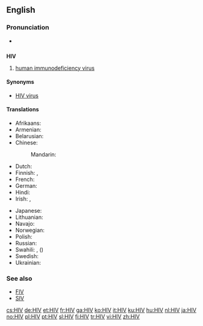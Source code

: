 {{also|hiv}}
==English==

===Pronunciation===
* {{a|US}} {{IPA|/ˌeɪtʃ.aɪˈvi/}}

==={{initialism}}===
'''HIV'''

# {{virology}} [[human immunodeficiency virus]]

====Synonyms====
* [[HIV virus]] {{qualifier|[[pleonastic]]}}

====Translations====
{{trans-top|human immunodeficiency virus}}
* Afrikaans: {{t-|af|MIV}}
* Armenian: {{t-|hy|ՄԻԱՎ|tr=MIAV}}
* Belarusian: {{t-|be|ВІЧ|tr=VIČ}}
* Chinese:
*: Mandarin: {{t|cmn|艾滋病毒|tr=ài zī bìng dú|sc=Hani}}
* Dutch: {{t+|nl|hiv}}
* Finnish: {{t+|fi|HI-virus}}, {{t+|fi|HIV}}
* French: {{t+|fr|VIH}}
* German: {{t+|de|HIV}}
* Hindi: {{t-|hi|एचआईवी|tr=ēca'ā'īvī}}
* Irish: {{t+|ga|VEID}}, {{t-|ga|víreas easpa imdhíonachta daonna|m}}
{{trans-mid}}
* Japanese: {{t-|ja|HIV感染|tr=HIV-kansen}}
* Lithuanian: {{t-|lt|ŽIV}}
* Navajo: {{tø|nv|asdzáá algaanii bideezlaʼ baʼálííl ajił}}
* Norwegian: {{t+|no|hiv}}
* Polish: {{t+|pl|HIV|sc=Cyrl}}
* Russian: {{t+|ru|ВИЧ|m|tr=VIČ}}
* Swahili: {{t-|sw|VVU}}, {{t-|sw|virus vinavyosababisha}} ({{t-|sw|UKIMWI}})
* Swedish: {{t+|sv|hiv}}
* Ukrainian: {{t-|uk|ВІЛ|tr=VIL}}
{{trans-bottom}}

===See also===
* [[FIV]]
* [[SIV]]

[[cs:HIV]]
[[de:HIV]]
[[et:HIV]]
[[fr:HIV]]
[[ga:HIV]]
[[ko:HIV]]
[[it:HIV]]
[[ku:HIV]]
[[hu:HIV]]
[[nl:HIV]]
[[ja:HIV]]
[[no:HIV]]
[[pl:HIV]]
[[pt:HIV]]
[[sl:HIV]]
[[fi:HIV]]
[[tr:HIV]]
[[vi:HIV]]
[[zh:HIV]]